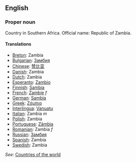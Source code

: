 ==English==

===Proper noun===

Country in Southern Africa. Official name: Republic of Zambia.

====Translations====

*[[Breton]]: Zambia
*[[Bulgarian]]: [[Замбия]]
*[[Chinese]]: [[赞比亚]]
*[[Danish]]: Zambia
*[[Dutch]]: Zambia
*[[Esperanto]]: [[Zambio]]
*[[Finnish]]: [[Sambia]]
*[[French]]: [[Zambie]] ''f''
*[[German]]: [[Sambia]]
*[[Greek]]: [[Ζάμπια]]
*[[Interlingua]]: [[Vanuatu]]
*[[Italian]]: Zambia ''m''
*[[Polish]]: Zambia
*[[Portuguese]]: [[Zâmbia]]
*[[Romanian]]: Zambia ''f''
*[[Russian]]: [[Замбия]]
*[[Spanish]]: Zambia
*[[Swedish]]: Zambia

''See'': [[Countries of the world]]